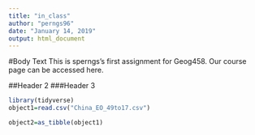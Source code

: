 ---
title: "in_class"
author: "perngs96"
date: "January 14, 2019"
output: html_document
---

#Body Text
This is sperngs's first assignment for Geog458. Our course page can be accessed here.

##Header 2
###Header 3
```{r, echo=FALSE, warning=FALSE}
library(tidyverse)
object1=read.csv("China_EO_49to17.csv")

object2=as_tibble(object1)

```

